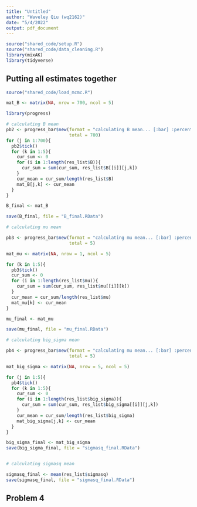 ```yaml
---
title: "Untitled"
author: "Waveley Qiu (wq2162)"
date: "5/4/2022"
output: pdf_document
---
```


```r
source("shared_code/setup.R")
source("shared_code/data_cleaning.R")
library(mixAK)
library(tidyverse)
```

## Putting all estimates together

```r
source("shared_code/load_mcmc.R")

mat_B <- matrix(NA, nrow = 700, ncol = 5)

library(progress)

# calculating B mean
pb2 <- progress_bar$new(format = "calculating B mean... [:bar] :percent eta: :eta",
                        total = 700)
for (j in 1:700){
  pb2$tick()
  for (k in 1:5){
    cur_sum <- 0
    for (i in 1:length(res_list$B)){
      cur_sum = sum(cur_sum, res_list$B[[i]][j,k])
    }
    cur_mean = cur_sum/length(res_list$B)
    mat_B[j,k] <- cur_mean
  }
}

B_final <- mat_B

save(B_final, file = "B_final.RData")

# calculating mu mean

pb3 <- progress_bar$new(format = "calculating mu mean... [:bar] :percent eta: :eta",
                        total = 5)

mat_mu <- matrix(NA, nrow = 1, ncol = 5)

for (k in 1:5){
  pb3$tick()
  cur_sum <- 0
  for (i in 1:length(res_list$mu)){
    cur_sum = sum(cur_sum, res_list$mu[[i]][k])
  }
  cur_mean = cur_sum/length(res_list$mu)
  mat_mu[k] <- cur_mean
}

mu_final <- mat_mu

save(mu_final, file = "mu_final.RData")

# calculating big_sigma mean

pb4 <- progress_bar$new(format = "calculating mu mean... [:bar] :percent eta: :eta",
                        total = 5)

mat_big_sigma <- matrix(NA, nrow = 5, ncol = 5)

for (j in 1:5){
  pb4$tick()
  for (k in 1:5){
    cur_sum <- 0
    for (i in 1:length(res_list$big_sigma)){
      cur_sum = sum(cur_sum, res_list$big_sigma[[i]][j,k])
    }
    cur_mean = cur_sum/length(res_list$big_sigma)
    mat_big_sigma[j,k] <- cur_mean
  }
}

big_sigma_final <- mat_big_sigma
save(big_sigma_final, file = "sigmasq_final.RData")


# calculating sigmasq mean

sigmasq_final <- mean(res_list$sigmasq)
save(sigmasq_final, file = "sigmasq_final.RData")
```

## Problem 4

```r

```

